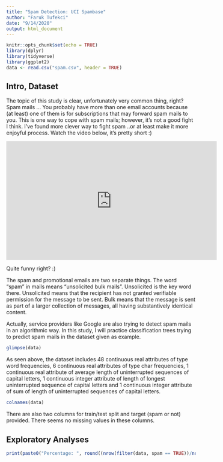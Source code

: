 ```yaml
---
title: "Spam Detection: UCI Spambase"
author: "Faruk Tufekci"
date: "9/14/2020"
output: html_document
---
```


```r
knitr::opts_chunk$set(echo = TRUE)
library(dplyr)
library(tidyverse)
library(ggplot2)
data <- read.csv("spam.csv", header = TRUE)
```

## Intro, Dataset

The topic of this study is clear, unfortunately very common thing, right? Spam mails ... You probably have more than one email accounts because (at least) one of them is for subscriptions that may forward spam mails to you. This is one way to cope with spam mails; however, it's not a good fight I think. I've found more clever way to fight spam ..or at least make it more enjoyful process. Watch the video below, it's pretty short :)

 
<iframe width="560" height="315" src="https://www.youtube.com/embed/mrh9KbhrXD8" frameborder="0" allow="accelerometer; autoplay; encrypted-media; gyroscope; picture-in-picture" allowfullscreen></iframe>


Quite funny right? :)

The spam and promotional emails are two separate things. The word "spam" in mails means "unsolicited bulk mails". Unsolicited is the key word there. Unsolicited means that the recipient has not granted verifiable permission for the message to be sent. Bulk means that the message is sent as part of a larger collection of messages, all having substantively identical content.

Actually, service providers like Google are also trying to detect spam mails in an algorithmic way. In this study, I will practice classification trees trying to predict spam mails in the dataset given as example.

```r
glimpse(data)
```

As seen above, the dataset includes 48 continuous real attributes of type word frequencies, 6 continuous real attributes of type char frequencies, 1 continuous real attribute of average length of uninterrupted sequences of capital letters, 1 continuous integer attribute of length of longest uninterrupted sequence of capital letters and 1 continuous integer attribute of sum of length of uninterrupted sequences of capital letters.

```r
colnames(data)
```

There are also two columns for train/test split and target (spam or not) provided. There seems no missing values in these columns.

## Exploratory Analyses

```r
print(paste0("Percentage: ", round((nrow(filter(data, spam == TRUE))/nrow(data)) * 100, 2), "%"))
```